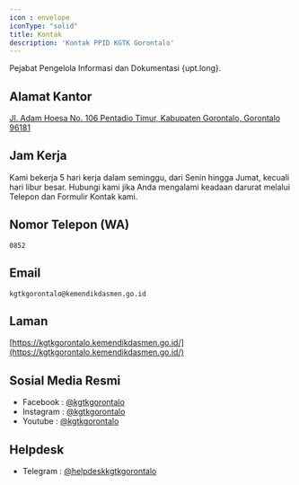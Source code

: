 ```yaml
---
icon : envelope
iconType: "solid"
title: Kontak
description: 'Kontak PPID KGTK Gorontalo'
---
```


Pejabat Pengelola Informasi dan Dokumentasi {upt.long}.

## Alamat Kantor

[Jl. Adam Hoesa No. 106 Pentadio Timur, Kabupaten Gorontalo, Gorontalo 96181](https://goo.gl/maps/5hXX12cCrwkENoFM6)

## Jam Kerja

Kami bekerja 5 hari kerja dalam seminggu, dari Senin hingga Jumat, kecuali hari libur besar. Hubungi kami jika Anda mengalami keadaan darurat melalui Telepon dan Formulir Kontak kami.

## Nomor Telepon (WA)

```
0852
```

## Email
```
kgtkgorontalo@kemendikdasmen.go.id
```

## Laman

[https://kgtkgorontalo.kemendikdasmen.go.id/](https://kgtkgorontalo.kemendikdasmen.go.id/)

## Sosial Media Resmi

- Facebook : [@kgtkgorontalo](https://www.facebook.com/kgtkgorontalo)
- Instagram : [@kgtkgorontalo](https://www.instagram.com/kgtkgorontalo)
- Youtube : [@kgtkgorontalo](https://www.youtube.com/c/kgtkgorontalo/videos)

## Helpdesk
- Telegram : [@helpdeskkgtkgorontalo](https://t.me/helpdeskkgtkgorontalo)